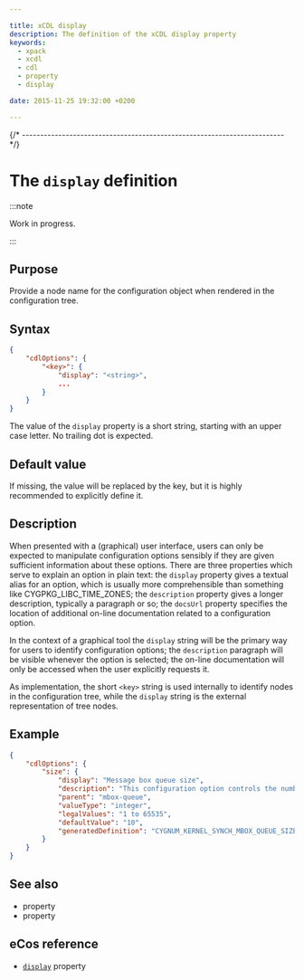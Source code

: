 ```yaml
---

title: xCDL display
description: The definition of the xCDL display property
keywords:
  - xpack
  - xcdl
  - cdl
  - property
  - display

date: 2015-11-25 19:32:00 +0200

---
```



{/* ------------------------------------------------------------------------ */}

# The `display` definition

:::note

Work in progress.

:::

## Purpose

Provide a node name for the configuration object when rendered in the configuration tree.

## Syntax

```json {4}
{
    "cdlOptions": {
        "<key>": {
            "display": "<string>",
            ...
        }
    }
}
```

The value of the `display` property is a short string, starting with an upper case letter. No trailing dot is expected.

## Default value

If missing, the value will be replaced by the key, but it is highly recommended to explicitly define it.

## Description

When presented with a (graphical) user interface, users can only be expected to manipulate configuration options sensibly if they are given sufficient information about these options. There are three properties which serve to explain an option in plain text: the `display` property gives a textual alias for an option, which is usually more comprehensible than something like CYGPKG_LIBC_TIME_ZONES; the `description` property gives a longer description, typically a paragraph or so; the `docsUrl` property specifies the location of additional on-line documentation related to a configuration option.

In the context of a graphical tool the `display` string will be the primary way for users to identify configuration options; the `description` paragraph will be visible whenever the option is selected; the on-line documentation will only be accessed when the user explicitly requests it.

As implementation, the short `<key>` string is used internally to identify nodes in the configuration tree, while the `display` string is the external representation of tree nodes.

## Example

```json {4}
{
    "cdlOptions": {
        "size": {
            "display": "Message box queue size",
            "description": "This configuration option controls the number of messages that can be queued in a message box before a non-blocking put() operation will fail or a blocking put() operation will block. The cost in memory is one pointer per message box for each possible message.",
            "parent": "mbox-queue",
            "valueType": "integer",
            "legalValues": "1 to 65535",
            "defaultValue": "10",
            "generatedDefinition": "CYGNUM_KERNEL_SYNCH_MBOX_QUEUE_SIZE"
        }
    }
}
```

## See also

- <MetadataPropertyLink name="description" /> property
- <MetadataPropertyLink name="docsUrl" /> property

## eCos reference

- [`display`](https://ecos.sourceware.org/docs-latest/cdl-guide/ref.display.html) property
